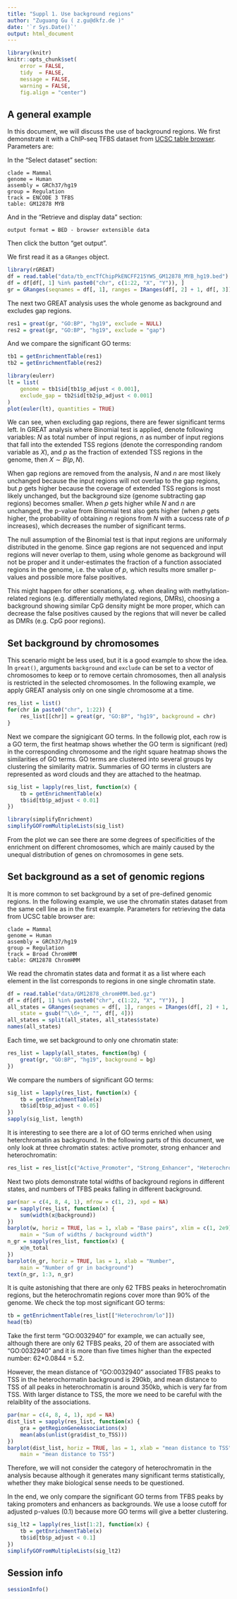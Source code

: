 ```yaml
---
title: "Suppl 1. Use background regions"
author: "Zuguang Gu ( z.gu@dkfz.de )"
date: '`r Sys.Date()`'
output: html_document
---
```


```r
library(knitr)
knitr::opts_chunk$set(
    error = FALSE,
    tidy  = FALSE,
    message = FALSE,
    warning = FALSE,
    fig.align = "center")
```

## A general example

In this document, we will discuss the use of background regions. We first demonstrate it
with a ChIP-seq TFBS dataset from [UCSC table browser](https://genome.ucsc.edu/cgi-bin/hgTables). Parameters are:

In the "Select dataset" section:

```
clade = Mammal
genome = Human
assembly = GRCh37/hg19
group = Regulation
track = ENCODE 3 TFBS
table: GM12878 MYB
```

And in the "Retrieve and display data" section:

```
output format = BED - browser extensible data
```

Then click the button "get output".


We first read it as a `GRanges` object.

```r
library(rGREAT)
df = read.table("data/tb_encTfChipPkENCFF215YWS_GM12878_MYB_hg19.bed")
df = df[df[, 1] %in% paste0("chr", c(1:22, "X", "Y")), ]
gr = GRanges(seqnames = df[, 1], ranges = IRanges(df[, 2] + 1, df[, 3]))
```

The next two GREAT analysis uses the whole genome as background and excludes gap regions.

```r
res1 = great(gr, "GO:BP", "hg19", exclude = NULL)
res2 = great(gr, "GO:BP", "hg19", exclude = "gap")
```

And we compare the significant GO terms:

```r
tb1 = getEnrichmentTable(res1)
tb2 = getEnrichmentTable(res2)

library(eulerr)
lt = list(
    genome = tb1$id[tb1$p_adjust < 0.001],
    exclude_gap = tb2$id[tb2$p_adjust < 0.001]
)
plot(euler(lt), quantities = TRUE)
```

We can see, when excluding gap regions, there are fewer significant terms left. In GREAT analysis where
Binomial test is applied, denote following variables: $N$ as total number of input regions, $n$ as number
of input regions that fall into the extended TSS regions (denote the corresponding random variable as $X$), and $p$ as the fraction of extended TSS regions in the genome,
then $X \sim B(p, N)$.

When gap regions are removed from the analysis, $N$ and $n$ are most likely unchanged because the input regions 
will not overlap to the gap regions, but $p$ gets higher because the coverage of extended TSS regions is most likely
unchanged, but the background size (genome subtracting gap regions) becomes smaller. When $p$ gets higher while $N$ and $n$ are unchanged,
the p-value from Binomial test also gets higher (when $p$ gets higher, the probability of obtaining $n$ regions from $N$ with a success rate of $p$ increases), which decreases the number of significant terms.

The null assumption of the Binomial test is that input regions are uniformaly distributed in the genome.
Since gap regions are not sequenced and input regions will
never overlap to them, using whole genome as background will not be proper and it under-estimates the fraction
of a function associated regions in the genome, i.e. the value of $p$, which results more smaller
p-values and possible more false positives.

This might happen for other scenations, e.g. when dealing with methylation-related regions (e.g. differentially methylated
regions, DMRs), choosing a background showing similar CpG density might be more proper, which can decrease the false positives caused
by the regions that will never be called as DMRs (e.g. CpG poor regions).


## Set background by chromosomes

This scenario might be less used, but it is a good example to show the idea. In `great()`, arguments `background`
and `exclude` can be set to a vector of chromosomes to keep or to remove certain chromosomes, then all analysis 
is restricted in the selected chromosomes. In the following example, we apply GREAT analysis only on one single chromosome at a time.


```r
res_list = list()
for(chr in paste0("chr", 1:22)) {
    res_list[[chr]] = great(gr, "GO:BP", "hg19", background = chr)
}
```


Next we compare the signigicant GO terms. In the followig plot, each row is a GO term, the first heatmap shows whether 
the GO term is significant (red) in the corresponding chromosome and the right square heatmap shows the similarities of GO terms. GO terms are clustered
into several groups by clustering the similarity matrix. Summaries of GO terms in clusters are represented
as word clouds and they are attached to the heatmap.

```r
sig_list = lapply(res_list, function(x) {
    tb = getEnrichmentTable(x)
    tb$id[tb$p_adjust < 0.01]
})

library(simplifyEnrichment)
simplifyGOFromMultipleLists(sig_list)
```

From the plot we can see there are some degrees of specificities of the enrichment on different chromosomes, which are mainly caused by
the unequal distribution of genes on chromosomes in gene sets.

## Set background as a set of genomic regions

It is more common to set background by a set of pre-defined genomic regions. In the following example,
we use the chromatin states dataset from the same cell line as in the first example. Parameters for retrieving
the data from UCSC table browser are:

```
clade = Mammal
genome = Human
assembly = GRCh37/hg19
group = Regulation
track = Broad ChromHMM
table: GM12878 ChromHMM
```

We read the chromatin states data and format it as a list where each element in the list
corresponds to regions in one single chromatin state.

```r
df = read.table("data/GM12878_chromHMM.bed.gz")
df = df[df[, 1] %in% paste0("chr", c(1:22, "X", "Y")), ]
all_states = GRanges(seqnames = df[, 1], ranges = IRanges(df[, 2] + 1, df[, 3]), 
    state = gsub("^\\d+_", "", df[, 4]))
all_states = split(all_states, all_states$state)
names(all_states)
```

Each time, we set background to only one chromatin state:

```r
res_list = lapply(all_states, function(bg) {
    great(gr, "GO:BP", "hg19", background = bg)
})
```

We compare the numbers of significant GO terms:

```r
sig_list = lapply(res_list, function(x) {
    tb = getEnrichmentTable(x)
    tb$id[tb$p_adjust < 0.05]
})
sapply(sig_list, length)
```

It is interesting to see there are a lot of GO terms enriched when using heterchromatin as background.
In the following parts of this document, we only look at three chromatin states: active promoter, strong enhancer and heterochromatin:

```r
res_list = res_list[c("Active_Promoter", "Strong_Enhancer", "Heterochrom/lo")]
```

Next two plots demonstrate total widths of background regions in different states, and numbers of TFBS peaks falling in different background.

```r
par(mar = c(4, 8, 4, 1), mfrow = c(1, 2), xpd = NA)
w = sapply(res_list, function(x) {
    sum(width(x@background))
})
barplot(w, horiz = TRUE, las = 1, xlab = "Base pairs", xlim = c(1, 2e9),
    main = "Sum of widths / background width")
n_gr = sapply(res_list, function(x) {
    x@n_total
})
barplot(n_gr, horiz = TRUE, las = 1, xlab = "Number",
    main = "Number of gr in background")
text(n_gr, 1:3, n_gr)
```

It is quite astonishing that there are only 62 TFBS peaks in heterochromatin regions, but the heterochromatin regions cover more
than 90% of the genome. We check the top most significant GO terms:

```r
tb = getEnrichmentTable(res_list[["Heterochrom/lo"]])
head(tb)
```

Take the first term "GO:0032940" for example, we can actually see, although there are only 62
TFBS peaks, 20 of them are associated with "GO:0032940" and it is more than five times higher than the expected number:
62\*0.0844 = 5.2.

However, the mean distance of "GO:0032940" associated TFBS peaks to TSS in the
heterochormatin background is 290kb, and mean distance to TSS of all peaks in
heterochromatin is around 350kb, which is very far from TSS. With larger
distance to TSS, the more we need to be careful with the relaiblity of the
associations.

```r
par(mar = c(4, 8, 4, 1), xpd = NA)
dist_list = sapply(res_list, function(x) {
    gra = getRegionGeneAssociations(x)
    mean(abs(unlist(gra$dist_to_TSS)))
})
barplot(dist_list, horiz = TRUE, las = 1, xlab = "mean distance to TSS",
    main = "mean distance to TSS")
```

Therefore, we will not consider the category of heterochromatin in the analysis 
because although it generates many significant terms statistically, whether they 
make biological sense needs to be questioned.

In the end, we only compare the significant GO terms from TFBS peaks by taking promoters and enhancers as backgrounds.
We use a loose cutoff for adjusted p-values (0.1) because more GO terms will give a better clustering.

```r
sig_lt2 = lapply(res_list[1:2], function(x) {
    tb = getEnrichmentTable(x)
    tb$id[tb$p_adjust < 0.1]
})
simplifyGOFromMultipleLists(sig_lt2)
```

## Session info

```r
sessionInfo()
```

